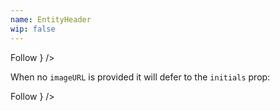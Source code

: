 ```yaml
---
name: EntityHeader
wip: false
---
```


<Playground showEditor={true}>
  <EntityHeader
    imageUrl="https://picsum.photos/110/110/?random"
    initials="FD"
    name="Francesca DiMattio"
    meta="American, b. 1979"
    href="http://www.artsy.net/artist/francesca-dimattio"
    FollowButton={
      <Sans size="2" weight="medium" color="black">
        Follow
      </Sans>
    }
  />
</Playground>

When no `imageURL` is provided it will defer to the `initials` prop:

<Playground>
  <EntityHeader
    initials="FD"
    name="Francesca DiMattio"
    meta="American, b. 1979"
    href="http://www.artsy.net/artist/francesca-dimattio"
    FollowButton={
      <Sans size="2" weight="medium" color="black">
        Follow
      </Sans>
    }
  />
</Playground>

<Playground>
  <EntityHeader
    imageUrl="https://picsum.photos/110/110/?random"
    name="Francesca DiMattio"
  />
</Playground>

<Playground>
  <EntityHeader name="Francesca DiMattio" />
</Playground>
